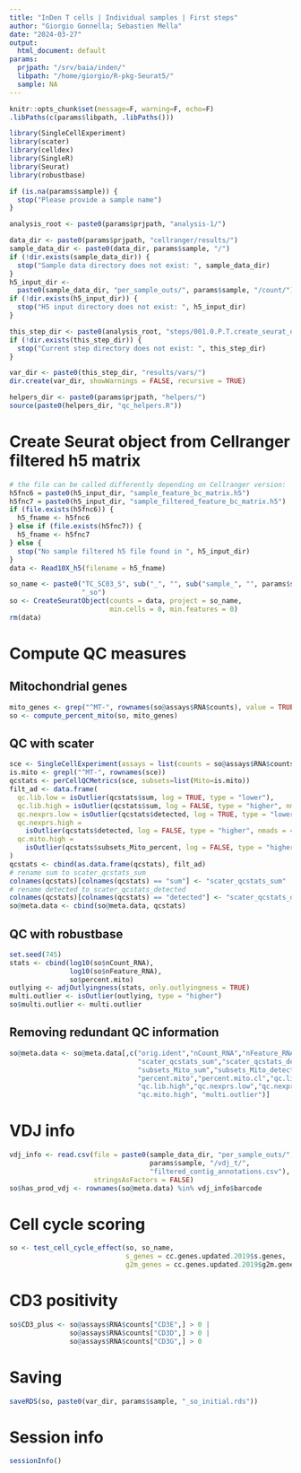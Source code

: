 ```yaml
---
title: "InDen T cells | Individual samples | First steps"
author: "Giorgio Gonnella; Sebastien Mella"
date: "2024-03-27"
output:
  html_document: default
params:
  prjpath: "/srv/baia/inden/"
  libpath: "/home/giorgio/R-pkg-Seurat5/"
  sample: NA
---
```


```r
knitr::opts_chunk$set(message=F, warning=F, echo=F)
.libPaths(c(params$libpath, .libPaths()))

library(SingleCellExperiment)
library(scater)
library(celldex)
library(SingleR)
library(Seurat)
library(robustbase)

if (is.na(params$sample)) {
  stop("Please provide a sample name")
}

analysis_root <- paste0(params$prjpath, "analysis-1/")

data_dir <- paste0(params$prjpath, "cellranger/results/")
sample_data_dir <- paste0(data_dir, params$sample, "/")
if (!dir.exists(sample_data_dir)) {
  stop("Sample data directory does not exist: ", sample_data_dir)
}
h5_input_dir <-
  paste0(sample_data_dir, "per_sample_outs/", params$sample, "/count/")
if (!dir.exists(h5_input_dir)) {
  stop("H5 input directory does not exist: ", h5_input_dir)
}

this_step_dir <- paste0(analysis_root, "steps/001.0.P.T.create_seurat_obj/")
if (!dir.exists(this_step_dir)) {
  stop("Current step directory does not exist: ", this_step_dir)
}

var_dir <- paste0(this_step_dir, "results/vars/")
dir.create(var_dir, showWarnings = FALSE, recursive = TRUE)

helpers_dir <- paste0(params$prjpath, "helpers/")
source(paste0(helpers_dir, "qc_helpers.R"))
```

# Create Seurat object from Cellranger filtered h5 matrix

```r
# the file can be called differently depending on Cellranger version:
h5fnc6 = paste0(h5_input_dir, "sample_feature_bc_matrix.h5")
h5fnc7 = paste0(h5_input_dir, "sample_filtered_feature_bc_matrix.h5")
if (file.exists(h5fnc6)) {
  h5_fname <- h5fnc6
} else if (file.exists(h5fnc7)) {
  h5_fname <- h5fnc7
} else {
  stop("No sample filtered h5 file found in ", h5_input_dir)
}
data <- Read10X_h5(filename = h5_fname)
```

```r
so_name <- paste0("TC_SC03_S", sub("_", "", sub("sample_", "", params$sample)),
                  "_so")
so <- CreateSeuratObject(counts = data, project = so_name,
                         min.cells = 0, min.features = 0)
rm(data)
```

# Compute QC measures

## Mitochondrial genes

```r
mito_genes <- grep("^MT-", rownames(so@assays$RNA$counts), value = TRUE)
so <- compute_percent_mito(so, mito_genes)
```

## QC with scater

```r
sce <- SingleCellExperiment(assays = list(counts = so@assays$RNA$counts))
is.mito <- grepl("^MT-", rownames(sce))
qcstats <- perCellQCMetrics(sce, subsets=list(Mito=is.mito))
filt_ad <- data.frame(
  qc.lib.low = isOutlier(qcstats$sum, log = TRUE, type = "lower"),
  qc.lib.high = isOutlier(qcstats$sum, log = FALSE, type = "higher", nmads = 4),
  qc.nexprs.low = isOutlier(qcstats$detected, log = TRUE, type = "lower"),
  qc.nexprs.high =
    isOutlier(qcstats$detected, log = FALSE, type = "higher", nmads = 4),
  qc.mito.high =
    isOutlier(qcstats$subsets_Mito_percent, log = FALSE, type = "higher")
)
qcstats <- cbind(as.data.frame(qcstats), filt_ad)
# rename sum to scater_qcstats_sum
colnames(qcstats)[colnames(qcstats) == "sum"] <- "scater_qcstats_sum"
# rename detected to scater_qcstats_detected
colnames(qcstats)[colnames(qcstats) == "detected"] <- "scater_qcstats_detected"
so@meta.data <- cbind(so@meta.data, qcstats)
```

## QC with robustbase

```r
set.seed(745)
stats <- cbind(log10(so$nCount_RNA),
               log10(so$nFeature_RNA),
               so$percent.mito)
outlying <- adjOutlyingness(stats, only.outlyingness = TRUE)
multi.outlier <- isOutlier(outlying, type = "higher")
so$multi.outlier <- multi.outlier
```

## Removing redundant QC information

```r
so@meta.data <- so@meta.data[,c("orig.ident","nCount_RNA","nFeature_RNA",
                                "scater_qcstats_sum","scater_qcstats_detected",
                                "subsets_Mito_sum","subsets_Mito_detected",
                                "percent.mito","percent.mito.cl","qc.lib.low",
                                "qc.lib.high","qc.nexprs.low","qc.nexprs.high",
                                "qc.mito.high", "multi.outlier")]
```

# VDJ info

```r
vdj_info <- read.csv(file = paste0(sample_data_dir, "per_sample_outs/",
                                   params$sample, "/vdj_t/",
                                   "filtered_contig_annotations.csv"),
                     stringsAsFactors = FALSE)
so$has_prod_vdj <- rownames(so@meta.data) %in% vdj_info$barcode
```

# Cell cycle scoring

```r
so <- test_cell_cycle_effect(so, so_name,
                             s_genes = cc.genes.updated.2019$s.genes,
                             g2m_genes = cc.genes.updated.2019$g2m.genes)
```

# CD3 positivity

```r
so$CD3_plus <- so@assays$RNA$counts["CD3E",] > 0 |
               so@assays$RNA$counts["CD3D",] > 0 |
               so@assays$RNA$counts["CD3G",] > 0
```

# Saving

```r
saveRDS(so, paste0(var_dir, params$sample, "_so_initial.rds"))
```

# Session info

```r
sessionInfo()
```
